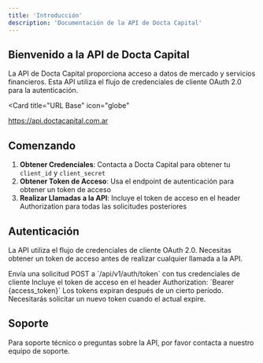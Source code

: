```yaml
---
title: 'Introducción'
description: 'Documentación de la API de Docta Capital'
---
```


## Bienvenido a la API de Docta Capital

La API de Docta Capital proporciona acceso a datos de mercado y servicios financieros. Esta API utiliza el flujo de credenciales de cliente OAuth 2.0 para la autenticación.

<Card
  title="URL Base"
  icon="globe"
>
  https://api.doctacapital.com.ar
</Card>

## Comenzando

1. **Obtener Credenciales**: Contacta a Docta Capital para obtener tu `client_id` y `client_secret`
2. **Obtener Token de Acceso**: Usa el endpoint de autenticación para obtener un token de acceso
3. **Realizar Llamadas a la API**: Incluye el token de acceso en el header Authorization para todas las solicitudes posteriores

## Autenticación

La API utiliza el flujo de credenciales de cliente OAuth 2.0. Necesitas obtener un token de acceso antes de realizar cualquier llamada a la API.

<Steps>
  <Step title="Solicitar Token de Acceso">
    Envía una solicitud POST a `/api/v1/auth/token` con tus credenciales de cliente
  </Step>
  <Step title="Usar el Token">
    Incluye el token de acceso en el header Authorization: `Bearer {access_token}`
  </Step>
  <Step title="Expiración del Token">
    Los tokens expiran después de un cierto período. Necesitarás solicitar un nuevo token cuando el actual expire.
  </Step>
</Steps>

## Soporte

Para soporte técnico o preguntas sobre la API, por favor contacta a nuestro equipo de soporte.
